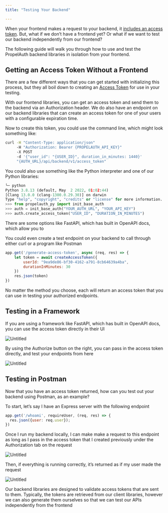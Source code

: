 ```yaml
---
title: "Testing Your Backend"

---
```


When your frontend makes a request to your backend, it [includes an access token](/overview/making-authenticated-requests). But, what if we don’t have a frontend yet? Or what if we want to test our backend independently from our frontend?

The following guide will walk you through how to use and test the PropelAuth backend libraries in isolation from your frontend.

## Getting an Access Token Without a Frontend

There are a few different ways that you can get started with initializing this process, but they all boil down to creating an [Access Token](/overview/access-tokens) for use in your testing.

With our frontend libraries, you can get an access token and send them to the backend via an Authorization header. We do also have an endpoint on our backend libraries that can create an access token for one of your users with a configurable expiration time. 

Now to create this token, you could use the command line, which might look something like:

```bash
curl -H "Content-Type: application/json" 
     -H "Authorization: Bearer {PROPELAUTH_API_KEY}" 
     -X POST 
     -d '{"user_id": "{USER_ID}", duration_in_minutes: 1440}'
     "{AUTH_URL}/api/backend/v1/access_token" 
```

You could also use something like the Python interpreter and one of our Python libraries:

```python
╰─ python
Python 3.8.13 (default, May  2 2022, 01:02:44)
[Clang 13.0.0 (clang-1300.0.29.30)] on darwin
Type "help", "copyright", "credits" or "license" for more information.
>>> from propelauth_py import init_base_auth
>>> auth = init_base_auth("YOUR_AUTH_URL", "YOUR_API_KEY")
>>> auth.create_access_token("USER_ID", "DURATION_IN_MINUTES")
```

There are some options like FastAPI, which has built in OpenAPI docs, which allow you to 

You could even create a test endpoint on your backend to call through either curl or a program like Postman

```jsx
app.get('/generate-access-token', async (req, res) => {
	let token = await createAccessToken({
		userId: "9ea9de86-bf30-4162-a791-8cb64639a4ba",
		durationInMinutes: 30
	})
	res.json(token)
})
```

No matter the method you choose, each will return an access token that you can use in testing your authorized endpoints.

## Testing in a Framework

If you are using a framework like FastAPI, which has built in OpenAPI docs, you can use the access token directly in their UI

![Untitled](/images/testing-your-backend-fastapi.png)

By using the Authorize button on the right, you can pass in the access token directly, and test your endpoints from here

![Untitled](/images/testing-your-backend-fastapi-auth.png)

## Testing in Postman

Now that you have an access token returned, how can you test out your backend using Postman, as an example?

To start, let’s say I have an Express server with the following endpoint

```jsx
app.get('/whoami', requireUser, (req, res) => {
  res.json({user: req.user});
})
```

Once I run my backend locally, I can make make a request to this endpoint as long as I pass in the access token that I created previously under the Authorization tab on the request

![Untitled](/images/testing-your-backend-postman-request.png)

Then, if everything is running correctly, it’s returned as if my user made the request

![Untitled](/images/testing-your-backend-postman-response.png)

Our backend libraries are designed to validate access tokens that are sent to them. Typically, the tokens are retrieved from our client libraries, however we can also generate them ourselves so that we can test our APIs independently from the frontend